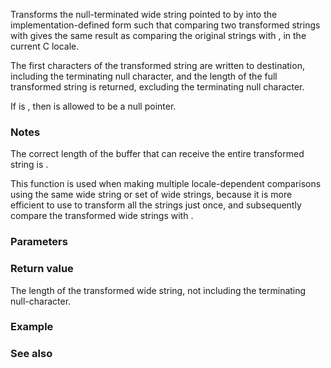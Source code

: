 {{cpp/title|wcsxfrm}}
{{cpp/string/wide/navbar}}
{{dcl begin}}
{{dcl header|cwchar}}
{{dcl|
std::size_t wcsxfrm( wchar_t* dest, const wchar_t* src, std::size_t count );
}}
{{dcl end}}

Transforms the null-terminated wide string pointed to by {{c|src}} into the implementation-defined form such that comparing two transformed strings with {{lc|std::wcscmp}} gives the same result as comparing the original strings with {{lc|std::wcscoll}}, in the current C locale.

The first {{c|count}} characters of the transformed string are written to destination, including the terminating null character, and the length of the full transformed string is returned, excluding the terminating null character.

If {{c|count}} is {{c|0}}, then {{c|dest}} is allowed to be a null pointer.

===Notes===
The correct length of the buffer that can receive the entire transformed string is {{c|1 + std::wcsxfrm(nullptr, src, 0)}}.

This function is used when making multiple locale-dependent comparisons using the same wide string or set of wide strings, because it is more efficient to use {{tt|std::wcsxfrm}} to transform all the strings just once, and subsequently compare the transformed wide strings with {{lc|std::wcscmp}}.

===Parameters===
{{par begin}}
{{par|dest|pointer to the first element of a wide null-terminated string to write the transformed string to}}
{{par|src|pointer to the null-terminated wide character string to transform}}
{{par|count|maximum number of characters to output}}
{{par end}}

===Return value===
The length of the transformed wide string, not including the terminating null-character.

===Example===
{{example
|code=
#include &lt;cwchar&gt;
#include &lt;iostream&gt;

int main()
{
    std::setlocale(LC_ALL, "sv_SE.utf8");

    std::wstring in1 = L"\u00e5r";
    std::wstring out1(1 + std::wcsxfrm(nullptr, in1.c_str(), 0), L' ');
    std::wstring in2 = L"\u00e4ngel";
    std::wstring out2(1 + std::wcsxfrm(nullptr, in2.c_str(), 0), L' ');

    std::wcsxfrm(&amp;out1[0], in1.c_str(), out1.size());
    std::wcsxfrm(&amp;out2[0], in2.c_str(), out2.size());

    std::wcout &lt;&lt; "In the Swedish locale: ";
    if (out1 &lt; out2)
        std::wcout &lt;&lt; in1 &lt;&lt; " before " &lt;&lt; in2 &lt;&lt; '\n';
    else
        std::wcout &lt;&lt; in2 &lt;&lt; " before " &lt;&lt; in1 &lt;&lt; '\n';

    std::wcout &lt;&lt; "In lexicographical comparison: ";
    if (in1 &lt; in2)
        std::wcout &lt;&lt; in1 &lt;&lt; " before " &lt;&lt; in2 &lt;&lt; '\n';
    else
        std::wcout &lt;&lt; in2 &lt;&lt; " before " &lt;&lt; in1 &lt;&lt; '\n';

}
|output=
In the Swedish locale: år before ängel
In lexicographical comparison: ängel before år
}}

===See also===
{{dsc begin}}
{{dsc inc|cpp/string/byte/dsc strxfrm}}
{{dsc inc|cpp/locale/collate/dsc do_transform}}
{{dsc inc|cpp/string/wide/dsc wcscoll}}
{{dsc see c|c/string/wide/wcsxfrm}}
{{dsc end}}

{{langlinks|de|es|fr|it|ja|pt|ru|zh}}
